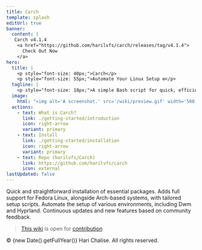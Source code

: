 ```yaml
---
title: Carch 
template: splash
editUrl: true 
banner:
  content: |
   Carch v4.1.4 
    <a href="https://github.com/harilvfs/carch/releases/tag/v4.1.4">
      Check Out Now
    </a>
hero:
  title: |
    <p style="font-size: 40px;">Carch</p>
    <p style="font-size: 55px;">Automate Your Linux Setup ⚙️</p>
  tagline: |
    <p style="font-size: 18px;">A simple Bash script for quick, efficient, and preconfigured Linux system setup (Arch & Fedora) 🧩</p>
  image:
    html: "<img alt='A screenshot.' src='/wiki/preview.gif' width='500' />"
  actions:
    - text: What is Carch?
      link: ./getting-started/introduction
      icon: right-arrow
      variant: primary
    - text: Install 
      link: ./getting-started/installation
      icon: right-arrow
      variant: primary
    - text: Repo (harilvfs/Carch)
      link: https://github.com/harilvfs/carch
      icon: external
lastUpdated: false
---
```



<CardGrid stagger>
	<Card title="Easy Setup" icon="setting">
		Quick and straightforward installation of essential packages.
	</Card>
	<Card title="Fedora" icon="linux">
		Adds full support for Fedora Linux, alongside Arch-based systems, with tailored setup scripts.
  </Card>
	<Card title="Multiple Scripts" icon="add-document">
		Automate the setup of various environments, including Dwm and Hyprland.
	</Card>
	<Card title="Active Development" icon="approve-check">
		Continuous updates and new features based on community feedback.
	</Card>
</CardGrid>

> [This wiki](https://github.com/carch-docs/wiki) is open for [contribution](https://github.com/carch-org/wiki/fork)


<AboutAstro title="">
  &copy; {new Date().getFullYear()} Hari Chalise. All rights reserved.
</AboutAstro>

